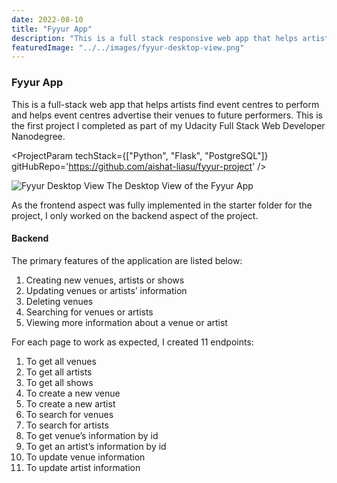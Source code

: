 ---
date: 2022-08-10
title: "Fyyur App"
description: "This is a full stack responsive web app that helps artists find event centers to perform and helps event centers advertise their venues to future performers"
featuredImage: "../../images/fyyur-desktop-view.png"
---


### Fyyur App

This is a full-stack web app that helps artists find event centres to perform and helps event centres advertise their venues to future performers. This is the first project I completed as part of my Udacity Full Stack Web Developer Nanodegree.

<ProjectParam techStack={["Python", "Flask", "PostgreSQL"]} gitHubRepo='https://github.com/aishat-liasu/fyyur-project' />

![Fyyur Desktop View](../../images/fyyur-desktop-view.png)
<span>The Desktop View of the Fyyur App</span>

As the frontend aspect was fully implemented in the starter folder for the project, I only worked on the backend aspect of the project.

#### Backend
The primary features of the application are listed below:

1.	Creating new venues, artists or shows
2.	Updating venues or artists’ information
3.	Deleting venues
4.	Searching for venues or artists
5.	Viewing more information about a venue or artist

For each page to work as expected, I created 11 endpoints:

1.	To get all venues
2.	To get all artists
3.	To get all shows
4.	To create a new venue
5.	To create a new artist
6.	To search for venues
7.	To search for artists
8.	To get venue’s information by id
9.	To get an artist’s information by id
10.	To update venue information
11.	To update artist information
